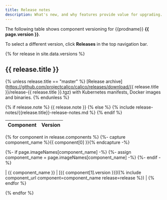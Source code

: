 ```yaml
---
title: Release notes
description: What's new, and why features provide value for upgrading.
---
```


The following table shows component versioning for {{prodname}}  **{{ page.version }}**.


To select a different version, click **Releases** in the top navigation bar.

{% for release in site.data.versions %}
## {{ release.title }}
{% unless release.title == "master" %}
[Release archive](https://github.com/projectcalico/calico/releases/download/{{ release.title }}/release-{{ release.title }}.tgz) with Kubernetes manifests, Docker images and binaries.
{% endunless %}

{% if release.note %}
{{ release.note }}
{% else %}
{% include release-notes/{{release.title}}-release-notes.md %}
{% endif %}

| Component              | Version |
|------------------------|---------|
{% for component in release.components %}
{%- capture component_name %}{{ component[0] }}{% endcapture -%}

<!-- Use the imageName for the component, if it has one, for better readability -->
{%- if page.imageNames[component_name] -%}
    {%- assign component_name = page.imageNames[component_name] -%}
{%- endif -%}

| {{ component_name }}   | [{{ component[1].version }}]({% include component_url component=component_name release=release %}) |
{% endfor %}

{% endfor %}
